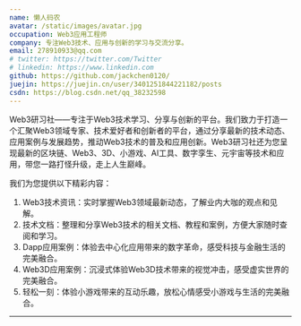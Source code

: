 ```yaml
---
name: 懒人码农
avatar: /static/images/avatar.jpg
occupation: Web3应用工程师
company: 专注Web3技术、应用与创新的学习与交流分享。
email: 278910933@qq.com
# twitter: https://twitter.com/Twitter
# linkedin: https://www.linkedin.com
github: https://github.com/jackchen0120/
juejin: https://juejin.cn/user/3401251844221182/posts
csdn: https://blog.csdn.net/qq_38232598
---
```


Web3研习社——专注于Web3技术学习、分享与创新的平台。我们致力于打造一个汇聚Web3领域专家、技术爱好者和创新者的平台，通过分享最新的技术动态、应用案例与发展趋势，推动Web3技术的普及和应用创新。Web3研习社还为您呈现最新的区块链、Web3、3D、小游戏、AI工具、数字孪生、元宇宙等技术和应用，带您一路打怪升级，走上人生巅峰。

我们为您提供以下精彩内容：

1. Web3技术资讯：实时掌握Web3领域最新动态，了解业内大咖的观点和见解。
2. 技术文档：整理和分享Web3技术的相关文档、教程和案例，方便大家随时查阅和学习。
3. Dapp应用案例：体验去中心化应用带来的数字革命，感受科技与金融生活的完美融合。
4. Web3D应用案例：沉浸式体验Web3D技术带来的视觉冲击，感受虚实世界的完美融合。
5. 轻松一刻：体验小游戏带来的互动乐趣，放松心情感受小游戏与生活的完美融合。

---
